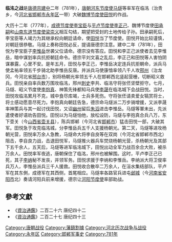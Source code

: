 '''临洺之战'''是[[唐德宗|唐德宗]][[建中|建中]]二年（781年），[[唐朝|唐朝]][[河东节度使|河东节度使]][[马燧|马燧]]等率军在临洺（治贵乡，今[[河北省|河北省]][[邯郸市|邯郸市]][[永年区|永年区]]一带）大破[[魏博节度使|魏博节度使]][[田悦|田悦]]的作战。

大历十二年（777年），[[成德节度使|成德节度使]][[李宝臣|李宝臣]]与[[平卢节度使|平卢节度使]][[李正己|李正己]]、魏博节度使[[田承嗣|田承嗣]]和[[山南东道节度使|山南东道节度使]][[梁崇义|梁崇义]]相互勾结，期望把受封的土地传给子孙。田承嗣死后，李宝臣等人竭力为其继承权向朝廷请命，使[[田悦|田悦]]当了节度使。田悦开始比较谨慎，对朝廷很恭敬。马燧上奏称田悦必反，提请唐德宗注意。建中二年（781年），田悦为李宝臣子[[李惟岳|李惟岳]]世袭父位请命。德宗没有答应。田悦和李正己派使者去见李惟岳，暗中谋划率兵抗拒朝廷命令。德宗平刘文喜之乱后，李正己和田悦等人害怕阴谋暴露，心里不安。是年五月，田悦与李正己，李惟岳决定连兵抗拒朝命，派兵马使孟祐率领五千步骑北助李惟岳反唐。并派兵马使康愔率领八千人攻[[邢州|邢州]]（治龙冈，今河北省[[邢台市|邢台市]]），别将杨朝光率领五千人在邯郸西北竖起营栅，切断昭义救兵。田悦亲自率兵数万围攻临洺，邢州[[刺史|刺史]]李共、临洺守将张伾坚壁拒守。七月，马燧、昭义节度使[[李抱真|李抱真]]、神策先锋都知马兵使[[李晟|李晟]]在临洺城下会战田悦。当时，田悦攻临洺累月不克，城中食尽库竭，士兵多死伤。守将张伾请卖爱女犒赏将士，将士感动愿意尽死力。李抱真向朝廷告急，德宗命马燧派二万步骑增援，又派李晟率神策兵与其一起讨伐田悦，又诏[[幽州|幽州]]留后[[朱滔|朱滔]]进击李惟岳。马燧等軍未出，先派遣使者好语劝告田悦。田悦以为马燧怕他，放松设防，马燧与李抱真合兵八万，东下壶关（今[[山西省|山西省]][[壶关县|壶关县]]），陈兵邯郸（今河北省[[邯郸市|邯郸市]]）猛击田悦一部，大破其军。田悦急于攻克临洺城，分李惟岳兵五千人支援杨朝光。第二天，马燧等进攻杨朝光营，田悦率万余人急教，马燧命大将李自良等在双岗（今河北省邯郸市西北）阻击，李自良力战，击退田悦军，马燧推火器兵车焚烧杨朝光营，杀杨朝光及其部下五千余人，五天后，马燧等进军临洺城下，田悦出动全军力战百余合大败，被杀万余人。田悦率军夜逃，唐朝保住了临洺，邢州也被解围。这时，平卢李正己已死，其子[[李纳|李纳]]秘不发丧，并领军务。田悦求援于李纳和李惟岳。李纳派大将卫俊率兵万人，李惟岳派兵三千人援救。田悦收合散卒二万余人，在洹水集结部队，平卢军在其东側，成德军在其西侧，首尾相应。马燧率各路官兵进屯[[邺城|邺城]]（今[[河南省|河南省]][[安阳市|安阳市]]北）奏请河阳兵前来增援，德宗让[[河阳节度使|河阳节度使]]率部助战。

==參考文獻==
*《[[資治通鑑|資治通鑑]]》二百二十六 唐纪四十二
*《[[資治通鑑|資治通鑑]]》二百二十七 唐纪四十三

{{DEFAULTSORT:L}}
[[Category:唐朝战役|Category:唐朝战役]]
[[Category:藩鎮割據|Category:藩鎮割據]]
[[Category:河北历次战争与战役|Category:河北历次战争与战役]]
[[Category:永年区|Category:永年区]]
[[Category:邯郸军事史|Category:邯郸军事史]]
[[Category:781年|Category:781年]]